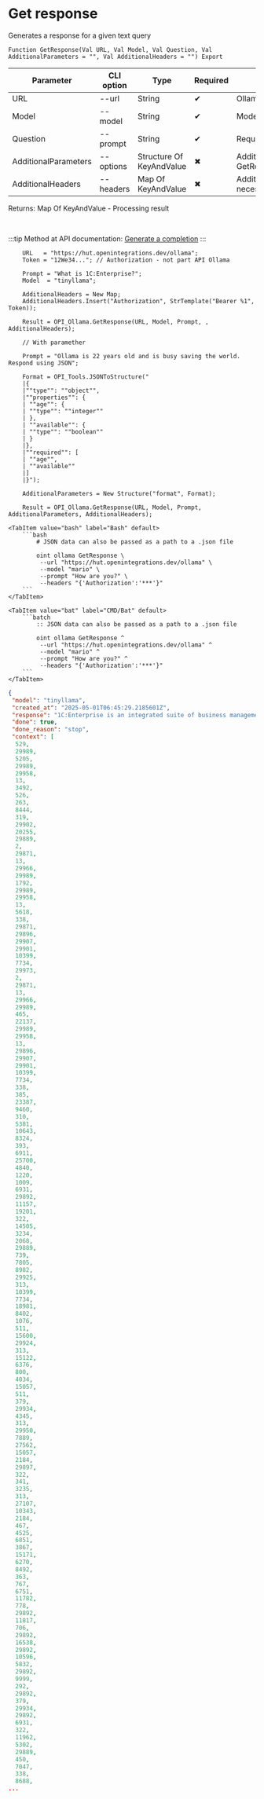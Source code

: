 ﻿---
sidebar_position: 2
description: Get response and other functions to work with Ollama in the Open Integration Package, a free open-source integration library for 1C:Enterprise 8, OneScript and CLI
keywords: [1C, 1С, 1С:Enterprise, 1С:Enterprise 8.3, API, Integration, Services, Exchange, OneScript, CLI, Ollama]
---


# Get response
 Generates a response for a given text query



`Function GetResponse(Val URL, Val Model, Val Question, Val AdditionalParameters = "", Val AdditionalHeaders = "") Export`

  | Parameter | CLI option | Type | Required | Description |
  |-|-|-|-|-|
  | URL | --url | String | &#x2714; | Ollama server URL |
  | Model | --model | String | &#x2714; | Models name |
  | Question | --prompt | String | &#x2714; | Request text |
  | AdditionalParameters | --options | Structure Of KeyAndValue | &#x2716; | Additional parameters. See GetRequestParametersStructure |
  | AdditionalHeaders | --headers | Map Of KeyAndValue | &#x2716; | Additional request headers, if necessary |

  
  Returns:  Map Of KeyAndValue - Processing result

<br/>

:::tip
Method at API documentation: [Generate a completion](https://github.com/ollama/ollama/blob/main/docs/api.md#generate-a-completion)
:::
<br/>



```bsl title="1C:Enterprise/OneScript code example"
    URL   = "https://hut.openintegrations.dev/ollama";
    Token = "12We34..."; // Authorization - not part API Ollama

    Prompt = "What is 1C:Enterprise?";
    Model  = "tinyllama";

    AdditionalHeaders = New Map;
    AdditionalHeaders.Insert("Authorization", StrTemplate("Bearer %1", Token));

    Result = OPI_Ollama.GetResponse(URL, Model, Prompt, , AdditionalHeaders);

    // With paramether

    Prompt = "Ollama is 22 years old and is busy saving the world. Respond using JSON";

    Format = OPI_Tools.JSONToStructure("
    |{
    |""type"": ""object"",
    |""properties"": {
    | ""age"": {
    | ""type"": ""integer""
    | },
    | ""available"": {
    | ""type"": ""boolean""
    | }
    |},
    |""required"": [
    | ""age"",
    | ""available""
    |]
    |}");

    AdditionalParameters = New Structure("format", Format);

    Result = OPI_Ollama.GetResponse(URL, Model, Prompt, AdditionalParameters, AdditionalHeaders);
```
 

 <Tabs>
  
    <TabItem value="bash" label="Bash" default>
        ```bash
            # JSON data can also be passed as a path to a .json file
            
            oint ollama GetResponse \
             --url "https://hut.openintegrations.dev/ollama" \
             --model "mario" \
             --prompt "How are you?" \
             --headers "{'Authorization':'***'}"
        ```
    </TabItem>
  
    <TabItem value="bat" label="CMD/Bat" default>
        ```batch
            :: JSON data can also be passed as a path to a .json file
            
            oint ollama GetResponse ^
             --url "https://hut.openintegrations.dev/ollama" ^
             --model "mario" ^
             --prompt "How are you?" ^
             --headers "{'Authorization':'***'}"
        ```
    </TabItem>
</Tabs>


```json title="Result"
{
 "model": "tinyllama",
 "created_at": "2025-05-01T06:45:29.2185601Z",
 "response": "1C:Enterprise is an integrated suite of business management applications that helps organizations streamline their operations, improve efficiency and boost productivity. It includes ERP (Enterprise Resource Planning), CRM (Customer Relationship Management), HRMS (Human Resources Management System) and MIS (Management Information System). These solutions provide comprehensive tools for managing finances, inventory, sales, purchasing, marketing, HR, operations and customer relations. The software is designed to help organizations of all sizes achieve their business objectives by increasing efficiency, reducing costs, improving decision-making, and enhancing overall value.",
 "done": true,
 "done_reason": "stop",
 "context": [
  529,
  29989,
  5205,
  29989,
  29958,
  13,
  3492,
  526,
  263,
  8444,
  319,
  29902,
  20255,
  29889,
  2,
  29871,
  13,
  29966,
  29989,
  1792,
  29989,
  29958,
  13,
  5618,
  338,
  29871,
  29896,
  29907,
  29901,
  10399,
  7734,
  29973,
  2,
  29871,
  13,
  29966,
  29989,
  465,
  22137,
  29989,
  29958,
  13,
  29896,
  29907,
  29901,
  10399,
  7734,
  338,
  385,
  23387,
  9460,
  310,
  5381,
  10643,
  8324,
  393,
  6911,
  25700,
  4840,
  1220,
  1009,
  6931,
  29892,
  11157,
  19201,
  322,
  14505,
  3234,
  2068,
  29889,
  739,
  7805,
  8982,
  29925,
  313,
  10399,
  7734,
  18981,
  8402,
  1076,
  511,
  15600,
  29924,
  313,
  15122,
  6376,
  800,
  4034,
  15057,
  511,
  379,
  29934,
  4345,
  313,
  29950,
  7889,
  27562,
  15057,
  2184,
  29897,
  322,
  341,
  3235,
  313,
  27107,
  10343,
  2184,
  467,
  4525,
  6851,
  3867,
  15171,
  6270,
  8492,
  363,
  767,
  6751,
  11782,
  778,
  29892,
  11817,
  706,
  29892,
  16538,
  29892,
  10596,
  5832,
  29892,
  9999,
  292,
  29892,
  379,
  29934,
  29892,
  6931,
  322,
  11962,
  5302,
  29889,
  450,
  7047,
  338,
  8688,
...
```
